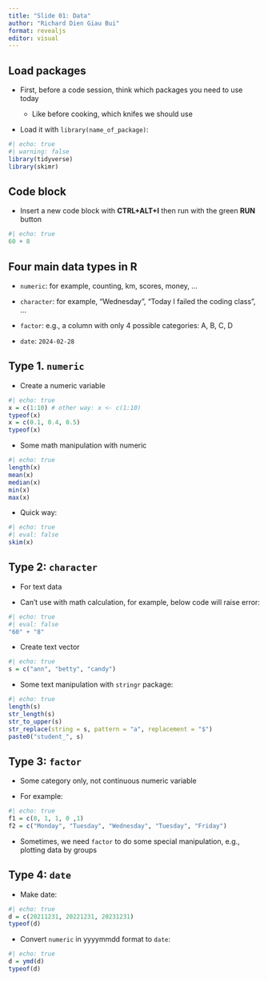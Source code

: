 ```yaml
---
title: "Slide 01: Data"
author: "Richard Dien Giau Bui"
format: revealjs
editor: visual
---
```


## Load packages

-   First, before a code session, think which packages you need to use today

    -   Like before cooking, which knifes we should use

-   Load it with `library(name_of_package)`:

```r
#| echo: true
#| warning: false
library(tidyverse)
library(skimr)
```

## Code block

-   Insert a new code block with **CTRL+ALT+I** then run with the green **RUN** button

```r
#| echo: true
60 + 8
```

## Four main data types in R

-   `numeric`: for example, counting, km, scores, money, ...

-   `character`: for example, "Wednesday", "Today I failed the coding class", ...

-   `factor`: e.g., a column with only 4 possible categories: A, B, C, D

-   `date`: `2024-02-28`

## Type 1. `numeric` 

-   Create a numeric variable

```r
#| echo: true
x = c(1:10) # other way: x <- c(1:10)
typeof(x)
x = c(0.1, 0.4, 0.5)
typeof(x)
```

-   Some math manipulation with numeric

```r
#| echo: true
length(x)
mean(x)
median(x)
min(x)
max(x)
```

-   Quick way:

```r
#| echo: true
#| eval: false
skim(x)
```

## Type 2: `character`

-   For text data

-   Can't use with math calculation, for example, below code will raise error:

```r
#| echo: true
#| eval: false
"60" + "8"
```

-   Create text vector

```r
#| echo: true
s = c("ann", "betty", "candy")
```

-   Some text manipulation with `stringr` package:

```r
#| echo: true
length(s)
str_length(s)
str_to_upper(s)
str_replace(string = s, pattern = "a", replacement = "$")
paste0("student_", s)
```

## Type 3: `factor`

-   Some category only, not continuous numeric variable

-   For example:

```r
#| echo: true
f1 = c(0, 1, 1, 0 ,1)
f2 = c("Monday", "Tuesday", "Wednesday", "Tuesday", "Friday")
```

-   Sometimes, we need `factor` to do some special manipulation, e.g., plotting data by groups

## Type 4: `date`

-   Make date:

```r
#| echo: true
d = c(20211231, 20221231, 20231231)
typeof(d)
```

- Convert `numeric` in yyyymmdd format to `date`:
```r
#| echo: true
d = ymd(d)
typeof(d)
```


